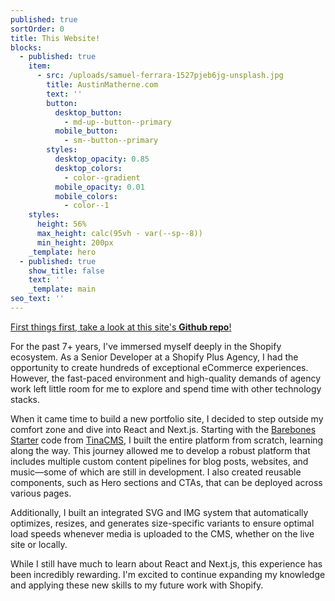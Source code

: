 ```yaml
---
published: true
sortOrder: 0
title: This Website!
blocks:
  - published: true
    item:
      - src: /uploads/samuel-ferrara-1527pjeb6jg-unsplash.jpg
        title: AustinMatherne.com
        text: ''
        button:
          desktop_button:
            - md-up--button--primary
          mobile_button:
            - sm--button--primary
        styles:
          desktop_opacity: 0.85
          desktop_colors:
            - color--gradient
          mobile_opacity: 0.01
          mobile_colors:
            - color--1
    styles:
      height: 56%
      max_height: calc(95vh - var(--sp--8))
      min_height: 200px
    _template: hero
  - published: true
    show_title: false
    text: ''
    _template: main
seo_text: ''
---
```


[First things first, take a look at this site's **Github repo**!](https://github.com/amatherne/barebones-starter)

For the past 7+ years, I've immersed myself deeply in the Shopify ecosystem. As a Senior Developer at a Shopify Plus Agency, I had the opportunity to create hundreds of exceptional eCommerce experiences. However, the fast-paced environment and high-quality demands of agency work left little room for me to explore and spend time with other technology stacks.

When it came time to build a new portfolio site, I decided to step outside my comfort zone and dive into React and Next.js. Starting with the [Barebones Starter](https://github.com/tinacms/tina-barebones-starter) code from [TinaCMS](https://tina.io/), I built the entire platform from scratch, learning along the way. This journey allowed me to develop a robust platform that includes multiple custom content pipelines for blog posts, websites, and music—some of which are still in development. I also created reusable components, such as Hero sections and CTAs, that can be deployed across various pages.

Additionally, I built an integrated SVG and IMG system that automatically optimizes, resizes, and generates size-specific variants to ensure optimal load speeds whenever media is uploaded to the CMS, whether on the live site or locally.

While I still have much to learn about React and Next.js, this experience has been incredibly rewarding. I'm excited to continue expanding my knowledge and applying these new skills to my future work with Shopify.
